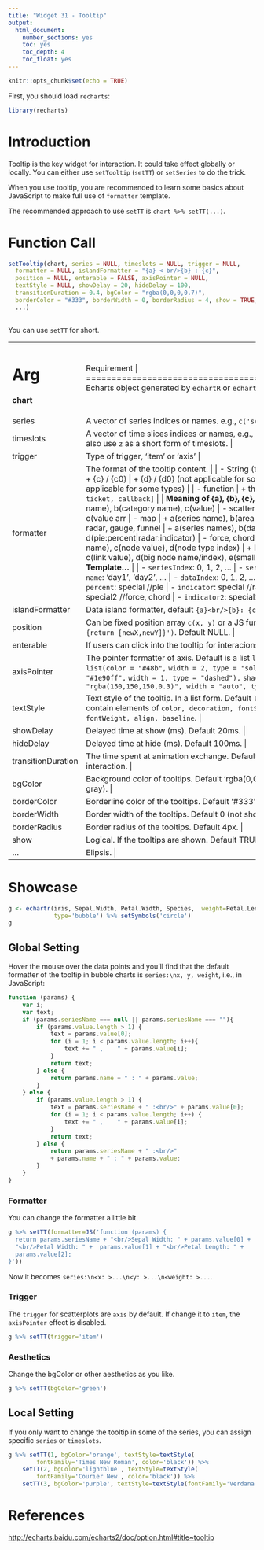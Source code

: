 ```yaml
---
title: "Widget 31 - Tooltip"
output: 
  html_document: 
    number_sections: yes
    toc: yes
    toc_depth: 4
    toc_float: yes
---
```


```r
knitr::opts_chunk$set(echo = TRUE)
```

First, you should load `recharts`:
```r
library(recharts)
```

# Introduction

Tooltip is the key widget for interaction. It could take effect globally or locally. You can either use `setTooltip` (`setTT`) or `setSeries` to do the trick.

When you use tooltip, you are recommended to learn some basics about JavaScript to make full use of `formatter` template.

The recommended approach to use `setTT` is `chart %>% setTT(...)`.

# Function Call

```r
setTooltip(chart, series = NULL, timeslots = NULL, trigger = NULL,
  formatter = NULL, islandFormatter = "{a} < br/>{b} : {c}",
  position = NULL, enterable = FALSE, axisPointer = NULL,
  textStyle = NULL, showDelay = 20, hideDelay = 100,
  transitionDuration = 0.4, bgColor = "rgba(0,0,0,0.7)",
  borderColor = "#333", borderWidth = 0, borderRadius = 4, show = TRUE,
  ...)
  
```

You can use `setTT` for short.

+------------------+-----------------------------------------------------------+
|   Arg            |  Requirement                                              |
+==================+===========================================================+
| **chart**        | Echarts object generated by `echartR` or `echart`.  |
+------------------+-----------------------------------------------------------+
| series           | A vector of series indices or names. e.g., `c('setosa', 'virginica')` or 1:2 |
+------------------+-----------------------------------------------------------+
| timeslots        | A vector of time slices indices or names, e.g., `c(1990, 1992)` or `c(1,3)`. You can also use `z` as a short form of timeslots. |
+------------------+-----------------------------------------------------------+
| trigger          | Type of trigger, 'item' or 'axis' |
+------------------+-----------------------------------------------------------+
| formatter        | The format of the tooltip content. |
|                  |                     |
|                  | - String (template) |
|                  |      + {a} / {a0} |
|                  |      + {b} / {b0} |
|                  |      + {c} / {c0} |
|                  |      + {d} / {d0} (not applicable for some types) |
|                  |      + {e} / {e0} (not applicable for some types) |
|                  |                     |
|                  |  - function |
|                  |      + the JS list is the form `[params, ticket, callback]` |
|                  |                     |
|                  |  **Meaning of {a}, {b}, {c}, {d}: **     |
|                  |                     |
|                  |  - line, bar, k |
|                  |      + a(series name), b(category name), c(value)  |
|                  |  - scatter |
|                  |      + a(series name), b(data name), c(value arr  |
|                  |  - map |
|                  |      + a(series name), b(area name), c(combined value)  |
|                  |  - pie, radar, gauge, funnel |
|                  |      + a(series names), b(data item name), c(value), d(pie:percent|radar:indicator)  |
|                  |  - force, chord |
|                  |      + nodes: a(series name), b(node name), c(node value), d(node type index) |
|                  |      + links: a(series name), b(link name), c(link value), d(big node name/index), e(small node/index) |
|                  |              |
|                  |  **JS Function Param Template...** |
|                  |          |
|                  |  - `seriesIndex`:	0, 1, 2, ... |
|                  |  - `seriesName`:	'Monday', 'Tuesday', ... |
|                  |  - `name`:	'day1', 'day2', ... |
|                  |  - `dataIndex`:	0, 1, 2, ... |
|                  |  - `data`:	data |
|                  |  - `value`:	value |
|                  |  - `percent`:	special //pie |
|                  |  - `indicator`:	special //radar, force, chord |
|                  |  - `value2`:	special2 //force, chord |
|                  |  - `indicator2`:	special2 //force, chord |
+------------------+-----------------------------------------------------------+
| islandFormatter  | Data island formatter, default `{a}<br/>{b}: {c}`. |
+------------------+-----------------------------------------------------------+
| position         | Can be fixed position array `c(x, y)` or a JS function, e.g., `JS('function([x, y]) {return [newX,newY]}')`. Default NULL. |
+------------------+-----------------------------------------------------------+
| enterable        | If users can click into the tooltip for interacions. Default FALSE. |
+------------------+-----------------------------------------------------------+
| axisPointer      | The pointer formatter of axis. Default is a list `list(type = "line",` `lineStyle = list(color = "#48b",` `width = 2, type = "solid"),` `crossStyle = list(color = "#1e90ff",` `width = 1, type = "dashed"),` `shadowStyle = list(color =` `"rgba(150,150,150,0.3)", width = "auto", type = "default")).` |
+------------------+-----------------------------------------------------------+
| textStyle        | Text style of the tooltip. In a list form. Default `list(color ="#fff")`. The list coud contain elements of `color, decoration, fontSize, fontFamily, fontStyle, fontWeight, align, baseline`. |
+------------------+-----------------------------------------------------------+
| showDelay	       | Delayed time at show (ms). Default 20ms. |
+------------------+-----------------------------------------------------------+
| hideDelay	       | Delayed time at hide (ms). Default 100ms. |
+------------------+-----------------------------------------------------------+
|transitionDuration| The time spent at animation exchange. Default 0.4. Set if 0 if you want real-time interaction. |
+------------------+-----------------------------------------------------------+
| bgColor	       | Background color of tooltips. Default 'rgba(0,0,0,0.7)' (semi-transparent dark gray). |
+------------------+-----------------------------------------------------------+
| borderColor	   | Borderline color of the tooltips. Default '#333'. |
+------------------+-----------------------------------------------------------+
| borderWidth	   | Border width of the tooltips. Default 0 (not shown). |
+------------------+-----------------------------------------------------------+
| borderRadius	   | Border radius of the tooltips. Default 4px. |
+------------------+-----------------------------------------------------------+
| show	           | Logical. If the tooltips are shown. Default TRUE. |
+------------------+-----------------------------------------------------------+
| ...              | Elipsis. |
+------------------+-----------------------------------------------------------+

# Showcase

```r
g <- echartr(iris, Sepal.Width, Petal.Width, Species,  weight=Petal.Length,
             type='bubble') %>% setSymbols('circle')
g
```

## Global Setting

Hover the mouse over the data points and you'll find that the default formatter of the tooltip in bubble charts is `series:\nx, y, weight`, i.e., in JavaScript:

```javascript
function (params) {
    var i;
    var text;
    if (params.seriesName === null || params.seriesName === ""){
        if (params.value.length > 1) {
            text = params.value[0];
            for (i = 1; i < params.value.length; i++){
                text += " ,    " + params.value[i];
            }
            return text;
        } else {
            return params.name + " : " + params.value;
        }
    } else {
        if (params.value.length > 1) {
            text = params.seriesName + " :<br/>" + params.value[0];
            for (i = 1; i < params.value.length; i++) {
                text += " ,    " + params.value[i];
            }
            return text;
        } else {
            return params.seriesName + " :<br/>"
            + params.name + " : " + params.value;
        }
    }
}
```

### Formatter

You can change the formatter a little bit.

```r
g %>% setTT(formatter=JS('function (params) {
  return params.seriesName + "<br/>Sepal Width: " + params.value[0] +  
  "<br/>Petal Width: " +  params.value[1] + "<br/>Petal Length: " + 
  params.value[2];
}'))
```

Now it becomes `series:\n<x: >...\n<y: >...\n<weight: >...`.

### Trigger

The `trigger` for scatterplots are `axis` by default. If change it to `item`, the `axisPointer` effect is disabled.

```r
g %>% setTT(trigger='item')
```

### Aesthetics

Change the bgColor or other aesthetics as you like.

```r
g %>% setTT(bgColor='green')
```

## Local Setting

If you only want to change the tooltip in some of the series, you can assign specific `series` or `timeslots`.

```r
g %>% setTT(1, bgColor='orange', textStyle=textStyle(
        fontFamily='Times New Roman', color='black')) %>% 
    setTT(2, bgColor='lightblue', textStyle=textStyle(
        fontFamily='Courier New', color='black')) %>%
    setTT(3, bgColor='purple', textStyle=textStyle(fontFamily='Verdana'))
```

# References

<http://echarts.baidu.com/echarts2/doc/option.html#title~tooltip>
